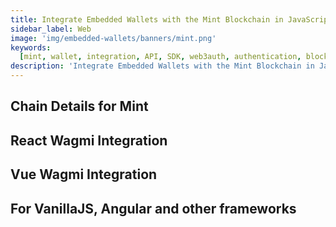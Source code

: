 ```yaml
---
title: Integrate Embedded Wallets with the Mint Blockchain in JavaScript
sidebar_label: Web
image: 'img/embedded-wallets/banners/mint.png'
keywords:
  [mint, wallet, integration, API, SDK, web3auth, authentication, blockchain, solution, development]
description: 'Integrate Embedded Wallets with the Mint Blockchain in JavaScript | Embedded Wallets'
---
```



<SEO
  title="Integrate Embedded Wallets with the Mint Blockchain in JavaScript"
  description="Integrate Embedded Wallets with the Mint Blockchain in JavaScript | Embedded Wallets"
  image="https://docs.metamask.io/img/embedded-wallets/banners/mint.png"
  slug="/embedded-wallets/connect-blockchain/evm/mint/web"
/>

## Chain Details for Mint

<ChainDetailsMint />

## React Wagmi Integration

<ReactWagmiIntegration />

## Vue Wagmi Integration

<VueWagmiIntegration />

## For VanillaJS, Angular and other frameworks

<JsBlockchainMethods />
